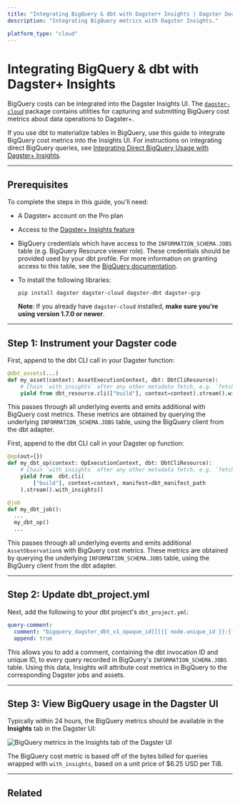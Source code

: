 ```yaml
---
title: "Integrating BigQuery & dbt with Dagster+ Insights | Dagster Docs"
description: "Integrating BigQuery metrics with Dagster Insights."

platform_type: "cloud"
---
```


# Integrating BigQuery & dbt with Dagster+ Insights

BigQuery costs can be integrated into the Dagster Insights UI. The [`dagster-cloud`](https://pypi.org/project/dagster-cloud/) package contains utilities for capturing and submitting BigQuery cost metrics about data operations to Dagster+.

If you use dbt to materialize tables in BigQuery, use this guide to integrate BigQuery cost metrics into the Insights UI. For instructions on integrating direct BigQuery queries, see [Integrating Direct BigQuery Usage with Dagster+ Insights](/dagster-plus/insights/integrating-bigquery).

---

## Prerequisites

To complete the steps in this guide, you'll need:

- A Dagster+ account on the Pro plan
- Access to the [Dagster+ Insights feature](/dagster-plus/insights)
- BigQuery credentials which have access to the `INFORMATION_SCHEMA.JOBS` table (e.g. BigQuery Resource viewer role). These credentials should be provided used by your dbt profile. For more information on granting access to this table, see the [BigQuery documentation](https://cloud.google.com/bigquery/docs/information-schema-jobs).
- To install the following libraries:

  ```shell
  pip install dagster dagster-cloud dagster-dbt dagster-gcp
  ```

  **Note**: If you already have `dagster-cloud` installed, **make sure you're using version 1.7.0 or newer**.

---

## Step 1: Instrument your Dagster code

<TabGroup>
<TabItem name="Using assets">

First, append <PyObject object="with_insights" module="dagster_dbt.core.resources_v2.DbtEventIterator" displayText="with_insights()" /> to the dbt CLI call in your Dagster <PyObject module="dagster_dbt" object="dbt_assets" decorator /> function:

```python
@dbt_assets(...)
def my_asset(context: AssetExecutionContext, dbt: DbtCliResource):
    # Chain `with_insights` after any other metadata fetch, e.g. `fetch_row_count`
    yield from dbt_resource.cli(["build"], context=context).stream().with_insights()
```

This passes through all underlying events and emits additional <PyObject object="AssetObservation" pluralize /> with BigQuery cost metrics. These metrics are obtained by querying the underlying `INFORMATION_SCHEMA.JOBS` table, using the BigQuery client from the dbt adapter.

</TabItem>
<TabItem name="Using ops and jobs">

First, append <PyObject object="with_insights" module="dagster_cloud.dagster_insights" displayText="with_insights()" /> to the dbt CLI call in your Dagster op function:

```python
@op(out={})
def my_dbt_op(context: OpExecutionContext, dbt: DbtCliResource):
    # Chain `with_insights` after any other metadata fetch, e.g. `fetch_row_count`
    yield from  dbt.cli(
        ["build"], context=context, manifest=dbt_manifest_path
    ).stream().with_insights()

@job
def my_dbt_job():
  ...
  my_dbt_op()
  ...
```

This passes through all underlying events and emits additional `AssetObservation`s with BigQuery cost metrics. These metrics are obtained by querying the underlying `INFORMATION_SCHEMA.JOBS` table, using the BigQuery client from the dbt adapter.

</TabItem>
</TabGroup>

---

## Step 2: Update dbt_project.yml

Next, add the following to your dbt project's `dbt_project.yml`:

```yaml
query-comment:
  comment: "bigquery_dagster_dbt_v1_opaque_id[[[{{ node.unique_id }}:{{ invocation_id }}]]]"
  append: true
```

This allows you to add a comment, containing the dbt invocation ID and unique ID, to every query recorded in BigQuery's `INFORMATION_SCHEMA.JOBS` table. Using this data, Insights will attribute cost metrics in BigQuery to the corresponding Dagster jobs and assets.

---

## Step 3: View BigQuery usage in the Dagster UI

Typically within 24 hours, the BigQuery metrics should be available in the **Insights** tab in the Dagster UI:

<!-- ![BigQuery credits in the Insights tab of the Dagster UI](/images/dagster-cloud/insights/insights-bigquery.png) -->

<Image
alt="BigQuery metrics in the Insights tab of the Dagster UI"
src="/images/dagster-cloud/insights/insights-bigquery.png"
width={3454}
height={1338}
/>

The BigQuery cost metric is based off of the bytes billed for queries wrapped with `with_insights`, based on a unit price of $6.25 USD per TiB.

---

## Related

<ArticleList>
  <ArticleListItem
    title="Dagster+ Insights"
    href="/dagster-plus/insights"
  ></ArticleListItem>
  <ArticleListItem
    title="Google BigQuery & Insights"
    href="/dagster-plus/insights/integrating-bigquery"
  ></ArticleListItem>
  <ArticleListItem
    title="Dagster+ alerts"
    href="/dagster-plus/managing-deployments/alerts"
  ></ArticleListItem>
</ArticleList>
